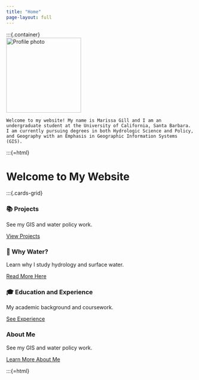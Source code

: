 ```yaml
---
title: "Home"
page-layout: full
---
```


:::{.container}
<div class="profile-container">
  <img src="images/profile_pic.jpg" class="circular-img" width="200px" alt="Profile photo" />
  <div>
    Welcome to my website! My name is Marissa Gill and I am an undergraduate student at the University of California, Santa Barbara.  
    I am currently pursuing degrees in both Hydrologic Science and Policy, and Geography with an Emphasis in Geographic Information Systems (GIS).
  </div>
</div>

:::{=html}

# Welcome to My Website

:::{.cards-grid}
<div class="card">
  <h3>📚 Projects</h3>
  <p>See my GIS and water policy work.</p>
  <a href="projects.qmd">View Projects</a>
</div>
<div class="card">
  <h3>🌊 Why Water?</h3>
  <p>Learn why I study hydrology and surface water.</p>
  <a href="whywater.qmd">Read More Here</a>
</div>
<div class="card">
  <h3>🎓 Education and Experience</h3>
  <p>My academic background and coursework.</p>
  <a href="education.qmd">See Experience</a>
</div>
<div class="card">
  <h3>About Me</h3>
  <p>See my GIS and water policy work.</p>
  <a href="about.qmd">Learn More About Me</a>
</div>
:::{=html}


